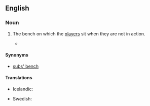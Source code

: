 ==English==

===Noun===
{{en-noun|es|head=[[substitutes]]' [[bench]]}}

# {{football}} The bench on which the [[player]]s sit when they are not in action.
#*{{quote-news
|year=2012
|date=June 19
|author=Phil McNulty
|title=England 1-0 Ukraine
|work=BBC Sport
|url=http://www.bbc.co.uk/sport/0/football/18181971
|page=
|passage=Oleg Blokhin's side lost the talismanic Andriy Shevchenko to the '''substitutes' bench''' because of a knee injury but still showed enough to put England through real turmoil in spells.}}

====Synonyms====
* [[subs' bench]]

====Translations====
{{trans-top|the bench on which substitutes sit}}
* Icelandic: {{t-|is|varamannabekkur|m}}
{{trans-mid}}
* Swedish: {{t-|sv|avbytarbänk|c}}
{{trans-bottom}}
